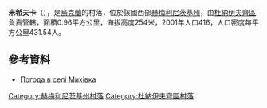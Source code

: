 {{coord|48|56|10|N|26|33|13|E|scale:100000|display=title}}
{{Refimprove|time=2016-04-24T14:18:08+00:00}}
'''米希夫卡'''（{{lang-uk|Михівка}}），是[[烏克蘭|烏克蘭]]的村落，位於該國西部[[赫梅利尼茨基州|赫梅利尼茨基州]]，由[[杜納伊夫齊區|杜納伊夫齊區]]負責管轄，面積0.96平方公里，海拔高度254米，2001年人口416，人口密度每平方公里431.54人。

==參考資料==
* [http://weather.in.ua/ua/hmel'nickaja/15988 Погода в селі Михівка] {{Wayback|url=http://weather.in.ua/ua/hmel%27nickaja/15988 |date=20111220131822 }}

{{DEFAULTSORT:Михівка}}
[[Category:赫梅利尼茨基州村落|Category:赫梅利尼茨基州村落]]
[[Category:杜納伊夫齊區村落|Category:杜納伊夫齊區村落]]


{{Khmelnytskyi-geo-stub}}